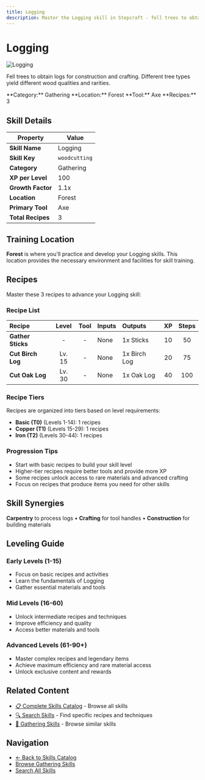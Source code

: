 ```yaml
---
title: Logging
description: Master the Logging skill in Stepcraft - fell trees to obtain logs for construction and crafting
---
```


# Logging

<div className="flex items-start gap-6 mb-8">
  <div className="flex-shrink-0">
    <img src="/assets/icons/woodcutting.png" alt="Logging" className="w-24 h-24 border rounded-lg" />
  </div>
  <div className="flex-1">
    <div className="space-y-2">
      <p className="text-lg text-muted-foreground">Fell trees to obtain logs for construction and crafting. Different tree types yield different wood qualities and rarities.</p>
      <div className="flex flex-wrap gap-4 text-sm">
        <span className="px-2 py-1 bg-blue-100 dark:bg-blue-900 rounded-md">
          **Category:** Gathering
        </span>
        <span className="px-2 py-1 bg-purple-100 dark:bg-purple-900 rounded-md">
          **Location:** Forest
        </span>
        <span className="px-2 py-1 bg-green-100 dark:bg-green-900 rounded-md">
          **Tool:** Axe
        </span>
        <span className="px-2 py-1 bg-amber-100 dark:bg-amber-900 rounded-md">
          **Recipes:** 3
        </span>
      </div>
    </div>
  </div>
</div>

## Skill Details

| Property | Value |
|----------|-------|
| **Skill Name** | Logging |
| **Skill Key** | `woodcutting` |
| **Category** | Gathering |
| **XP per Level** | 100 |
| **Growth Factor** | 1.1x |
| **Location** | Forest |
| **Primary Tool** | Axe |
| **Total Recipes** | 3 |

## Training Location

**Forest** is where you'll practice and develop your Logging skills. This location provides the necessary environment and facilities for skill training.


## Recipes

Master these 3 recipes to advance your Logging skill:

### Recipe List

| Recipe | Level | Tool | Inputs | Outputs | XP | Steps |
|:-------|:-----:|:----:|:-------|:--------|:--:|:-----:|
| **Gather Sticks** | - | - | None | 1x Sticks | 10 | 50 |
| **Cut Birch Log** | Lv. 15 | - | None | 1x Birch Log | 20 | 75 |
| **Cut Oak Log** | Lv. 30 | - | None | 1x Oak Log | 40 | 100 |

### Recipe Tiers

Recipes are organized into tiers based on level requirements:

- **Basic (T0)** (Levels 1-14): 1 recipes
- **Copper (T1)** (Levels 15-29): 1 recipes
- **Iron (T2)** (Levels 30-44): 1 recipes

### Progression Tips

- Start with basic recipes to build your skill level
- Higher-tier recipes require better tools and provide more XP
- Some recipes unlock access to rare materials and advanced crafting
- Focus on recipes that produce items you need for other skills


## Skill Synergies

**Carpentry** to process logs • **Crafting** for tool handles • **Construction** for building materials

## Leveling Guide

### Early Levels (1-15)
- Focus on basic recipes and activities
- Learn the fundamentals of Logging
- Gather essential materials and tools

### Mid Levels (16-60)
- Unlock intermediate recipes and techniques
- Improve efficiency and quality
- Access better materials and tools

### Advanced Levels (61-90+)
- Master complex recipes and legendary items
- Achieve maximum efficiency and rare material access
- Unlock exclusive content and rewards

## Related Content

- [📋 Complete Skills Catalog](/docs/skills) - Browse all skills
- [🔍 Search Skills](/search) - Find specific recipes and techniques
- [📝 Gathering Skills](/docs/skills#gathering) - Browse similar skills

## Navigation

- [← Back to Skills Catalog](/docs/skills)
- [Browse Gathering Skills](/docs/skills#gathering)
- [Search All Skills](/search)
